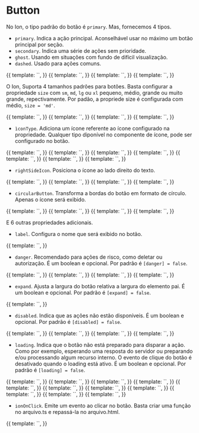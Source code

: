 
<Meta title="Ion/Buttons/button" component={ButtonComponent} />

# Button

No Ion, o tipo padrão do botão é `primary`. Mas, fornecemos 4 tipos.

- `primary`. Indica a ação principal. Aconselhável usar no máximo um botão principal por seção.
- `secondary`. Indica uma série de ações sem prioridade.
- `ghost`. Usando em situações com fundo de difícil visualização.
- `dashed`. Usado para ações comuns.

<Canvas>
  <Story
    name="type: primary"
    decorators={[
      moduleMetadata({
        declarations: [
          ButtonComponent,
          IonIconComponent,
          DropdownComponent,
          BadgeComponent,
          InputComponent,
        ],
        imports: [CommonModule, FormsModule],
      }),
    ]}
  >
    {{
      template: `<ion-button label="Primary"></ion-button>`,
    }}
  </Story>
  <Story
    name="type: secondary"
    decorators={[
      moduleMetadata({
        declarations: [
          ButtonComponent,
          IonIconComponent,
          DropdownComponent,
          BadgeComponent,
          InputComponent,
        ],
        imports: [CommonModule, FormsModule],
      }),
    ]}
  >
    {{
      template: `<ion-button label="Secondary" type="secondary"></ion-button>`,
    }}
  </Story>
  <Story
    name="type: ghost"
    decorators={[
      moduleMetadata({
        declarations: [
          ButtonComponent,
          IonIconComponent,
          DropdownComponent,
          BadgeComponent,
          InputComponent,
        ],
        imports: [CommonModule, FormsModule],
      }),
    ]}
  >
    {{
      template: `<ion-button label="Ghost" type="ghost"></ion-button>`,
    }}
  </Story>
  <Story
    name="type: dashed"
    decorators={[
      moduleMetadata({
        declarations: [
          ButtonComponent,
          IonIconComponent,
          DropdownComponent,
          BadgeComponent,
          InputComponent,
        ],
        imports: [CommonModule, FormsModule],
      }),
    ]}
  >
    {{
      template: `<ion-button label="Dashed" type="dashed"></ion-button>`,
    }}
  </Story>
</Canvas>

O Ion, Suporta 4 tamanhos padrões para botões. Basta configurar a propriedade `size` com `sm`, `md`, `lg` ou `xl` pequeno, médio, grande ou muito grande, repectivamente. Por padão, a propriede size é configurada com médio, `size = 'md'`.

<Canvas>
  <Story
    name="size: sm"
    decorators={[
      moduleMetadata({
        declarations: [
          ButtonComponent,
          IonIconComponent,
          DropdownComponent,
          BadgeComponent,
          InputComponent,
        ],
        imports: [CommonModule, FormsModule],
      }),
    ]}
  >
    {{
      template: `<ion-button label="Small" size="sm"></ion-button>`,
    }}
  </Story>
  <Story
    name="size: md"
    decorators={[
      moduleMetadata({
        declarations: [
          ButtonComponent,
          IonIconComponent,
          DropdownComponent,
          BadgeComponent,
          InputComponent,
        ],
        imports: [CommonModule, FormsModule],
      }),
    ]}
  >
    {{
      template: `<ion-button label="Medium"></ion-button>`,
    }}
  </Story>
  <Story
    name="size: lg"
    decorators={[
      moduleMetadata({
        declarations: [
          ButtonComponent,
          IonIconComponent,
          DropdownComponent,
          BadgeComponent,
          InputComponent,
        ],
        imports: [CommonModule, FormsModule],
      }),
    ]}
  >
    {{
      template: `<ion-button label="Large" size="lg"></ion-button>`,
    }}
  </Story>
  <Story
    name="type: xl"
    decorators={[
      moduleMetadata({
        declarations: [
          ButtonComponent,
          IonIconComponent,
          DropdownComponent,
          BadgeComponent,
          InputComponent,
        ],
        imports: [CommonModule, FormsModule],
      }),
    ]}
  >
    {{
      template: `<ion-button label="Extra-large" size="xl"></ion-button>`,
    }}
  </Story>
</Canvas>

- `ìconType`. Adiciona um ícone referente ao ícone configurado na propriedade. Qualquer tipo diponível no componente de ícone, pode ser configurado no botão.

<Canvas>
  <Story
    name="icontype"
    decorators={[
      moduleMetadata({
        declarations: [
          ButtonComponent,
          IonIconComponent,
          DropdownComponent,
          BadgeComponent,
          InputComponent,
        ],
        imports: [CommonModule, FormsModule],
      }),
    ]}
  >
    {{
      template: `<ion-button iconType="pencil" tooltip="pencil" size="sm"></ion-button>`,
    }}
  </Story>
  <Story
    name="icontype in danger"
    decorators={[
      moduleMetadata({
        declarations: [
          ButtonComponent,
          IonIconComponent,
          DropdownComponent,
          BadgeComponent,
          InputComponent,
        ],
        imports: [CommonModule, FormsModule],
      }),
    ]}
  >
    {{
      template: `<ion-button iconType="pencil" [danger]="true" tooltip="danger pencil" size="md"></ion-button>`,
    }}
  </Story>
  <Story
    name="icontype: trash"
    decorators={[
      moduleMetadata({
        declarations: [
          ButtonComponent,
          IonIconComponent,
          DropdownComponent,
          BadgeComponent,
          InputComponent,
        ],
        imports: [CommonModule, FormsModule],
      }),
    ]}
  >
    {{
      template: `<ion-button label="Deletar" iconType="trash" size="lg"></ion-button>`,
    }}
  </Story>
  <Story
    name="icontype: loading"
    decorators={[
      moduleMetadata({
        declarations: [
          ButtonComponent,
          IonIconComponent,
          DropdownComponent,
          BadgeComponent,
          InputComponent,
        ],
        imports: [CommonModule, FormsModule],
      }),
    ]}
  >
    {{
      template: `<ion-button label="" iconType="pencil" [loading]="true"></ion-button>`,
    }}
  </Story>
  <Story
    name="icontype: loading with label"
    decorators={[
      moduleMetadata({
        declarations: [
          ButtonComponent,
          IonIconComponent,
          DropdownComponent,
          BadgeComponent,
          InputComponent,
        ],
        imports: [CommonModule, FormsModule],
      }),
    ]}
  >
    {{
      template: `<ion-button label="Editar" iconType="pencil" [loading]="true"></ion-button>`,
    }}
  </Story>
  <Story
    name="icontype: loading with custom loading message"
    decorators={[
      moduleMetadata({
        declarations: [
          ButtonComponent,
          IonIconComponent,
          DropdownComponent,
          BadgeComponent,
          InputComponent,
        ],
        imports: [CommonModule, FormsModule],
      }),
    ]}
  >
    {{
      template: `<ion-button label="Editar" iconType="pencil" [loading]="true" loadingMessage="I'm loading"></ion-button>`,
    }}
  </Story>
  <Story
    name="iconetype: trash danger"
    decorators={[
      moduleMetadata({
        declarations: [
          ButtonComponent,
          IonIconComponent,
          DropdownComponent,
          BadgeComponent,
          InputComponent,
        ],
        imports: [CommonModule, FormsModule],
      }),
    ]}
  >
    {{
      template: `<ion-button label="Deletar" iconType="trash" [danger]="true" size="xl"></ion-button>`,
    }}
  </Story>
</Canvas>

- `rightSideIcon`. Posiciona o ícone ao lado direito do texto.

<Canvas>
  <Story
    name="rightSideIcon"
    decorators={[
      moduleMetadata({
        declarations: [
          ButtonComponent,
          IonIconComponent,
          DropdownComponent,
          BadgeComponent,
          InputComponent,
        ],
        imports: [CommonModule, FormsModule],
      }),
    ]}
  >
    {{
      template: `<ion-button label="Editar" iconType="pencil" [rightSideIcon]="true"></ion-button>`,
    }}
  </Story>
  <Story
    name="rightSideIcon: trash danger"
    decorators={[
      moduleMetadata({
        declarations: [
          ButtonComponent,
          IonIconComponent,
          DropdownComponent,
          BadgeComponent,
          InputComponent,
        ],
        imports: [CommonModule, FormsModule],
      }),
    ]}
  >
    {{
      template: `<ion-button label="Deletar" iconType="trash" [danger]="true" [rightSideIcon]="true"></ion-button>`,
    }}
  </Story>
</Canvas>

<Canvas>
  <Story
    name="with dropdown"
    decorators={[
      moduleMetadata({
        declarations: [
          ButtonComponent,
          IonIconComponent,
          DropdownComponent,
          BadgeComponent,
          InputComponent,
        ],
        imports: [CommonModule, FormsModule],
      }),
    ]}
  >
    {{
      template: `<ion-button label="Primary" [options]="[{ label: 'option 1' }, {label: 'option 2'}]"></ion-button>`,
    }}
  </Story>
  <Story
    name="with dropdown : multiple choices"
    decorators={[
      moduleMetadata({
        declarations: [
          ButtonComponent,
          IonIconComponent,
          DropdownComponent,
          BadgeComponent,
          InputComponent,
        ],
        imports: [CommonModule, FormsModule],
      }),
    ]}
  >
    {{
      template: `<ion-button label="Primary" [options]="[{ label: 'option 1' }, {label: 'option 2'}]" multiple="true"></ion-button>`,
    }}
  </Story>
</Canvas>

- `circularButton`. Transforma a bordas do botão em formato de círculo. Apenas o ícone será exibido.

<Canvas>
  <Story
    name="circularButton"
    decorators={[
      moduleMetadata({
        declarations: [
          ButtonComponent,
          IonIconComponent,
          DropdownComponent,
          BadgeComponent,
          InputComponent,
        ],
        imports: [CommonModule, FormsModule],
      }),
    ]}
  >
    {{
      template: `<ion-button label="Editar" iconType="pencil" tooltip="pencil" [circularButton]="true"></ion-button>`,
    }}
  </Story>
  <Story
    name="circularButton: trash danger"
    decorators={[
      moduleMetadata({
        declarations: [
          ButtonComponent,
          IonIconComponent,
          DropdownComponent,
          BadgeComponent,
          InputComponent,
        ],
        imports: [CommonModule, FormsModule],
      }),
    ]}
  >
    {{
      template: `<ion-button label="Deletar" iconType="trash" tooltip="trash" [danger]="true" [circularButton]="true"></ion-button>`,
    }}
  </Story>
  <Story
    name="circularButton: trash ghost"
    decorators={[
      moduleMetadata({
        declarations: [
          ButtonComponent,
          IonIconComponent,
          DropdownComponent,
          BadgeComponent,
          InputComponent,
        ],
        imports: [CommonModule, FormsModule],
      }),
    ]}
  >
    {{
      template: `<ion-button label="Deletar" iconType="close" type="ghost" [circularButton]="true"></ion-button>`,
    }}
  </Story>
  <Story
    name="circularButton: loading state"
    decorators={[
      moduleMetadata({
        declarations: [
          ButtonComponent,
          IonIconComponent,
          DropdownComponent,
          BadgeComponent,
          InputComponent,
        ],
        imports: [CommonModule, FormsModule],
      }),
    ]}
  >
    {{
      template: `<ion-button label="Editar" iconType="pencil" [circularButton]="true" [loading]="true"></ion-button>`,
    }}
  </Story>
</Canvas>

E 6 outras propriedades adicionais.

- `label`. Configura o nome que será exibido no botão.

<Canvas>
  <Story
    name="label: name button"
    decorators={[
      moduleMetadata({
        declarations: [
          ButtonComponent,
          IonIconComponent,
          DropdownComponent,
          BadgeComponent,
          InputComponent,
        ],
        imports: [CommonModule, FormsModule],
      }),
    ]}
  >
    {{
      template: `<ion-button label="Nome do botão"></ion-button>`,
    }}
  </Story>
</Canvas>

- `danger`. Recomendado para ações de risco, como deletar ou autorização. É um boolean e opcional. Por padrão é `[danger] = false`.

<Canvas>
  <Story
    name="danger in primary button"
    decorators={[
      moduleMetadata({
        declarations: [
          ButtonComponent,
          IonIconComponent,
          DropdownComponent,
          BadgeComponent,
          InputComponent,
        ],
        imports: [CommonModule, FormsModule],
      }),
    ]}
  >
    {{
      template: `<ion-button label="Primary" [danger]=true></ion-button>`,
    }}
  </Story>
  <Story
    name="danger in secondary button"
    decorators={[
      moduleMetadata({
        declarations: [
          ButtonComponent,
          IonIconComponent,
          DropdownComponent,
          BadgeComponent,
          InputComponent,
        ],
        imports: [CommonModule, FormsModule],
      }),
    ]}
  >
    {{
      template: `<ion-button label="Secondary" type="secondary" [danger]=true></ion-button>`,
    }}
  </Story>
  <Story
    name="danger in ghost button"
    decorators={[
      moduleMetadata({
        declarations: [
          ButtonComponent,
          IonIconComponent,
          DropdownComponent,
          BadgeComponent,
          InputComponent,
        ],
        imports: [CommonModule, FormsModule],
      }),
    ]}
  >
    {{
      template: `<ion-button label="Ghost" type="ghost" [danger]=true></ion-button>`,
    }}
  </Story>
  <Story
    name="danger in dashed button"
    decorators={[
      moduleMetadata({
        declarations: [
          ButtonComponent,
          IonIconComponent,
          DropdownComponent,
          BadgeComponent,
          InputComponent,
        ],
        imports: [CommonModule, FormsModule],
      }),
    ]}
  >
    {{
      template: `<ion-button label="Dashed" type="dashed" [danger]=true></ion-button>`,
    }}
  </Story>
</Canvas>

- `expand`. Ajusta a largura do botão relativa a largura do elemento pai. É um boolean e opcional. Por padrão é `[expand] = false`.

<Canvas>
  <Story
    name="expand: true"
    decorators={[
      moduleMetadata({
        declarations: [
          ButtonComponent,
          IonIconComponent,
          DropdownComponent,
          BadgeComponent,
          InputComponent,
        ],
        imports: [CommonModule, FormsModule],
      }),
    ]}
  >
    {{
      template: `<ion-button label="Primary" [expand]=true></ion-button>`,
    }}
  </Story>
</Canvas>

- `disabled`. Indica que as ações não estão disponíveis. É um boolean e opcional. Por padrão é `[disabled] = false`.

<Canvas>
  <Story
    name="disabled in primary button"
    decorators={[
      moduleMetadata({
        declarations: [
          ButtonComponent,
          IonIconComponent,
          DropdownComponent,
          BadgeComponent,
          InputComponent,
        ],
        imports: [CommonModule, FormsModule],
      }),
    ]}
  >
    {{
      template: `<ion-button label="Primary" [disabled]=true></ion-button>`,
    }}
  </Story>
  <Story
    name="disabled in secondary button"
    decorators={[
      moduleMetadata({
        declarations: [
          ButtonComponent,
          IonIconComponent,
          DropdownComponent,
          BadgeComponent,
          InputComponent,
        ],
        imports: [CommonModule, FormsModule],
      }),
    ]}
  >
    {{
      template: `<ion-button label="Secondary" type="secondary" [disabled]=true></ion-button>`,
    }}
  </Story>
  <Story
    name="disabled in ghost button"
    decorators={[
      moduleMetadata({
        declarations: [
          ButtonComponent,
          IonIconComponent,
          DropdownComponent,
          BadgeComponent,
          InputComponent,
        ],
        imports: [CommonModule, FormsModule],
      }),
    ]}
  >
    {{
      template: `<ion-button label="Ghost" type="ghost" [disabled]=true></ion-button>`,
    }}
  </Story>
  <Story
    name="disabled in dashed button"
    decorators={[
      moduleMetadata({
        declarations: [
          ButtonComponent,
          IonIconComponent,
          DropdownComponent,
          BadgeComponent,
          InputComponent,
        ],
        imports: [CommonModule, FormsModule],
      }),
    ]}
  >
    {{
      template: `<ion-button label="Dashed" type="dashed" [disabled]=true></ion-button>`,
    }}
  </Story>
</Canvas>

- `loading`. Indica que o botão não está preparado para disparar a ação. Como por exemplo, esperando uma resposta do servidor ou preparando e/ou processando algum recurso interno. O evento de clique do botão é desativado quando o loading está ativo. É um boolean e opcional. Por padrão é `[loading] = false`.

<Canvas>
  <Story
    name="Loading in primary button"
    decorators={[
      moduleMetadata({
        declarations: [
          ButtonComponent,
          IonIconComponent,
          DropdownComponent,
          BadgeComponent,
          InputComponent,
        ],
        imports: [CommonModule, FormsModule],
      }),
    ]}
  >
    {{
      template: `<ion-button label="Primary" [loading]="true"></ion-button>`,
    }}
  </Story>
  <Story
    name="Loading in secondary button"
    decorators={[
      moduleMetadata({
        declarations: [
          ButtonComponent,
          IonIconComponent,
          DropdownComponent,
          BadgeComponent,
          InputComponent,
        ],
        imports: [CommonModule, FormsModule],
      }),
    ]}
  >
    {{
      template: `<ion-button label="Secondary" type="secondary" [loading]="true"></ion-button>`,
    }}
  </Story>
  <Story
    name="Loading in ghost button"
    decorators={[
      moduleMetadata({
        declarations: [
          ButtonComponent,
          IonIconComponent,
          DropdownComponent,
          BadgeComponent,
          InputComponent,
        ],
        imports: [CommonModule, FormsModule],
      }),
    ]}
  >
    {{
      template: `<ion-button label="Ghost" type="ghost" [loading]="true"></ion-button>`,
    }}
  </Story>
  <Story
    name="Loading in dashed button"
    decorators={[
      moduleMetadata({
        declarations: [
          ButtonComponent,
          IonIconComponent,
          DropdownComponent,
          BadgeComponent,
          InputComponent,
        ],
        imports: [CommonModule, FormsModule],
      }),
    ]}
  >
    {{
      template: `<ion-button label="Dashed" type="dashed" [loading]="true"></ion-button>`,
    }}
  </Story>
  <Story
    name="Loading in primary danger"
    decorators={[
      moduleMetadata({
        declarations: [
          ButtonComponent,
          IonIconComponent,
          DropdownComponent,
          BadgeComponent,
          InputComponent,
        ],
        imports: [CommonModule, FormsModule],
      }),
    ]}
  >
    {{
      template: `<ion-button label="Primary" [danger]="true" [loading]="true"></ion-button>`,
    }}
  </Story>
  <Story
    name="Loading in primary disabled button"
    decorators={[
      moduleMetadata({
        declarations: [
          ButtonComponent,
          IonIconComponent,
          DropdownComponent,
          BadgeComponent,
          InputComponent,
        ],
        imports: [CommonModule, FormsModule],
      }),
    ]}
  >
    {{
      template: `<ion-button label="Primary" [disabled]="true" [loading]="true"></ion-button>`,
    }}
  </Story>
  <Story
    name="Loading in secondary disabled button"
    decorators={[
      moduleMetadata({
        declarations: [
          ButtonComponent,
          IonIconComponent,
          DropdownComponent,
          BadgeComponent,
          InputComponent,
        ],
        imports: [CommonModule, FormsModule],
      }),
    ]}
  >
    {{
      template: `<ion-button label="Secondary" type="secondary" [disabled]="true" [loading]="true"></ion-button>`,
    }}
  </Story>
  <Story
    name="Loading in ghost disabled button"
    decorators={[
      moduleMetadata({
        declarations: [
          ButtonComponent,
          IonIconComponent,
          DropdownComponent,
          BadgeComponent,
          InputComponent,
        ],
        imports: [CommonModule, FormsModule],
      }),
    ]}
  >
    {{
      template: `<ion-button label="Ghost" type="ghost" [disabled]="true" [loading]="true"></ion-button>`,
    }}
  </Story>
  <Story
    name="Loading in dashed disabled button"
    decorators={[
      moduleMetadata({
        declarations: [
          ButtonComponent,
          IonIconComponent,
          DropdownComponent,
          BadgeComponent,
          InputComponent,
        ],
        imports: [CommonModule, FormsModule],
      }),
    ]}
  >
    {{
      template: `<ion-button label="Dashed" type="dashed" [disabled]="true" [loading]="true"></ion-button>`,
    }}
  </Story>
  <Story
    name="Loading in secondary danger disabled button"
    decorators={[
      moduleMetadata({
        declarations: [
          ButtonComponent,
          IonIconComponent,
          DropdownComponent,
          BadgeComponent,
          InputComponent,
        ],
        imports: [CommonModule, FormsModule],
      }),
    ]}
  >
    {{
      template: `<ion-button label="Primary" type="secondary" [danger]="true" [disabled]="true" [loading]="true"></ion-button>`,
    }}
  </Story>
  <Story
    name="Loading with custom message"
    decorators={[
      moduleMetadata({
        declarations: [
          ButtonComponent,
          IonIconComponent,
          DropdownComponent,
          BadgeComponent,
          InputComponent,
        ],
        imports: [CommonModule, FormsModule],
      }),
    ]}
  >
    {{
      template: `<ion-button label="Primary" [loading]="true" loadingMessage="I'm loading"></ion-button>`,
    }}
  </Story>
</Canvas>

- `ionOnClick`. Emite um evento ao clicar no botão. Basta criar uma função no arquivo.ts e repassá-la no arquivo.html.

<Canvas>
  <Story
    name="ionOnClick"
    decorators={[
      moduleMetadata({
        declarations: [
          ButtonComponent,
          IonIconComponent,
          DropdownComponent,
          BadgeComponent,
          InputComponent,
        ],
        imports: [CommonModule, FormsModule],
      }),
    ]}
  >
    {{
      template: `<ion-button label="Primary" (ionOnClick)="passAFunctionHere()"></ion-button>`,
    }}
  </Story>
</Canvas>
